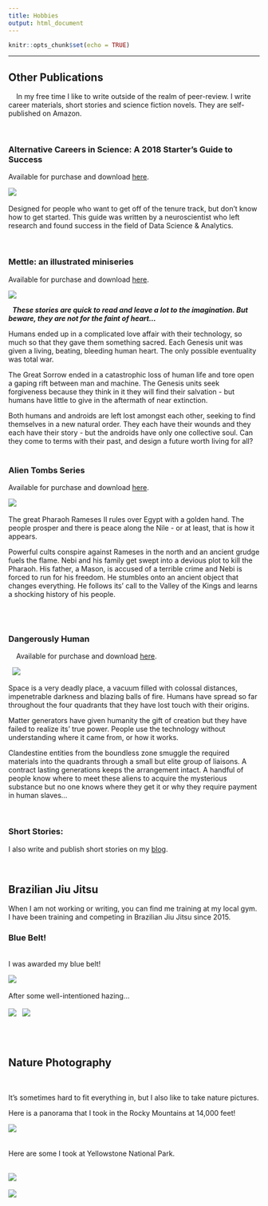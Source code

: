 ```yaml
---
title: Hobbies
output: html_document
---
```


```r
knitr::opts_chunk$set(echo = TRUE)
```

---
## Other Publications 
&nbsp;
&nbsp;
In my free time I like to write outside of the realm of peer-review.  I write career materials, short stories and science fiction novels. They are self-published on Amazon. 
&nbsp;
&nbsp;  

&nbsp;  

### Alternative Careers in Science: A 2018 Starter's Guide to Success

Available for purchase and download [here](https://www.amazon.com/Alternative-Careers-Science-Starters-Success-ebook/dp/B07KYV3SKS/ref=sr_1_5?ie=UTF8&qid=1543681825&sr=8-5&keywords=alternative+careers+in+science).

[![](/Users/emily.webber/Dropbox/Website Dropbox 2/Website/science3.jpg)](https://www.amazon.com/Alternative-Careers-Science-Starters-Success-ebook/dp/B07KYV3SKS/ref=sr_1_5?ie=UTF8&qid=1543681825&sr=8-5&keywords=alternative+careers+in+science)
&nbsp;
&nbsp;

Designed for people who want to get off of the tenure track, but don't know how to get started. This guide was written by a neuroscientist who left research and found success in the field of Data Science & Analytics. 


&nbsp; 
&nbsp; 

### Mettle: an illustrated miniseries

Available for purchase and download [here](https://www.amazon.com/Mettle-Reconstruction-Emily-S-Webber-ebook/dp/B07L1YJ7P1/ref=sr_1_1?ie=UTF8&qid=1546267319&sr=8-1&keywords=mettle+illustrated).
&nbsp; 

[![](/Users/emily.webber/Dropbox/Website Dropbox 2/Website/BB1.png)](https://www.amazon.com/Mettle-Reconstruction-Emily-S-Webber-ebook/dp/B07L1YJ7P1/ref=sr_1_1?ie=UTF8&qid=1546267319&sr=8-1&keywords=mettle+illustrated)


&nbsp; 
***These stories are quick to read and leave a lot to the imagination. But beware, they are not for the faint of heart...***
&nbsp; 

Humans ended up in a complicated love affair with their technology, so much so that they gave them something sacred. Each Genesis unit was given a living, beating, bleeding human heart. The only possible eventuality was total war. 
&nbsp; 

The Great Sorrow ended in a catastrophic loss of human life and tore open a gaping rift between man and machine. The Genesis units seek forgiveness because they think in it they will find their salvation - but humans have little to give in the aftermath of near extinction. 
&nbsp; 

Both humans and androids are left lost amongst each other, seeking to find themselves in a new natural order. They each have their wounds and they each have their story - but the androids have only one collective soul. Can they come to terms with their past, and design a future worth living for all? 
&nbsp; 
&nbsp; 

### Alien Tombs Series
Available for purchase and download [here](https://www.amazon.com/Travelers-Dagger-Alien-Tombs-Book-ebook/dp/B07G6SQF7G/ref=sr_1_1?ie=UTF8&qid=1536264789&sr=8-1&keywords=the+travelers+dagger).


[![](/Users/emily.webber/Dropbox/Website Dropbox 2/Website/TD.jpg)](https://www.amazon.com/Travelers-Dagger-Alien-Tombs-Book-ebook/dp/B07G6SQF7G/ref=sr_1_1?ie=UTF8&qid=1536264789&sr=8-1&keywords=the+travelers+dagger)
&nbsp;
&nbsp;

The great Pharaoh Rameses II rules over Egypt with a golden hand. The people prosper and there is peace along the Nile - or at least, that is how it appears.  


Powerful cults conspire against Rameses in the north and an ancient grudge fuels the flame. Nebi and his family get swept into a devious plot to kill the Pharaoh. His father, a Mason, is accused of a terrible crime and Nebi is forced to run for his freedom. He stumbles onto an ancient object that changes everything. He follows its' call to the Valley of the Kings and learns a shocking history of his people.  
&nbsp;
&nbsp;


&nbsp;
&nbsp;

### Dangerously Human

&nbsp;
&nbsp;
Available for purchase and download [here](https://www.amazon.com/Dangerously-Human-S-Webber/dp/198064859X/ref=sr_1_1?ie=UTF8&qid=1522607711&sr=8-1&keywords=dangerously+human).

&nbsp;
[![](/Users/emily.webber/Dropbox/Website Dropbox 2/Website/b1.jpg)](https://www.amazon.com/Dangerously-Human-Emily-S-Webber-ebook/dp/B00PNWFYY2/ref=sr_1_1?ie=UTF8&qid=1522038336&sr=8-1&keywords=dangerously+human)
&nbsp;
&nbsp;

Space is a very deadly place, a vacuum filled with colossal distances, impenetrable darkness and blazing balls of fire. Humans have spread so far throughout the four quadrants that they have lost touch with their origins.

Matter generators have given humanity the gift of creation but they have failed to realize its' true power. People use the technology without understanding where it came from, or how it works. 

Clandestine entities from the boundless zone smuggle the required materials into the quadrants through a small but elite group of liaisons. A contract lasting generations keeps the arrangement intact. A handful of people know where to meet these aliens to acquire the mysterious substance but no one knows where they get it or why they require payment in human slaves...

&nbsp;
&nbsp;  

### Short Stories: 

I also write and publish short stories on my [blog](https://eswebber.com/).


&nbsp;
&nbsp;

## Brazilian Jiu Jitsu

When I am not working or writing, you can find me training at my local gym.  I have been training and competing in Brazilian Jiu Jitsu since 2015. 


### Blue Belt!
&nbsp;  
I was awarded my blue belt! 

![](/Users/emily.webber/Dropbox/Website Dropbox 2/Website/bluebelt1.jpg)
&nbsp;  

After some well-intentioned hazing...
&nbsp;  
&nbsp;  
![](/Users/emily.webber/Dropbox/Website Dropbox 2/Website/SharkTank.jpg)
&nbsp; 
![](/Users/emily.webber/Dropbox/Website Dropbox 2/Website/bluebelt2.jpg)


&nbsp;  
&nbsp;  


## Nature Photography
&nbsp;  

It's sometimes hard to fit everything in, but I also like to take nature pictures.

Here is a panorama that I took in the Rocky Mountains at 14,000 feet!
&nbsp;  

![](/Users/emily.webber/Dropbox/Website Dropbox 2/Website/PanoDo.jpg)
&nbsp;  
&nbsp;  

Here are some I took at Yellowstone National Park. 
&nbsp;  
&nbsp;  

![](/Users/emily.webber/Dropbox/Website Dropbox 2/Website/yellow.jpg)
&nbsp;  

![](/Users/emily.webber/Dropbox/Website Dropbox 2/Website/yellow2.jpg)


<link rel="stylesheet" href="style.css" type="text/css" />
<script>
  (function(i,s,o,g,r,a,m){i['GoogleAnalyticsObject']=r;i[r]=i[r]||function(){
  (i[r].q=i[r].q||[]).push(arguments)},i[r].l=1*new Date();a=s.createElement(o),
  m=s.getElementsByTagName(o)[0];a.async=1;a.src=g;m.parentNode.insertBefore(a,m)
  })(window,document,'script','https://www.google-analytics.com/analytics.js','ga');

  ga('create', 'UA-91308049-1', 'auto');
  ga('send', 'pageview');

</script>



<!-- Go to www.addthis.com/dashboard to customize your tools --> <script type="text/javascript" src="//s7.addthis.com/js/300/addthis_widget.js#pubid=ra-589036a8549be1ce"></script>



